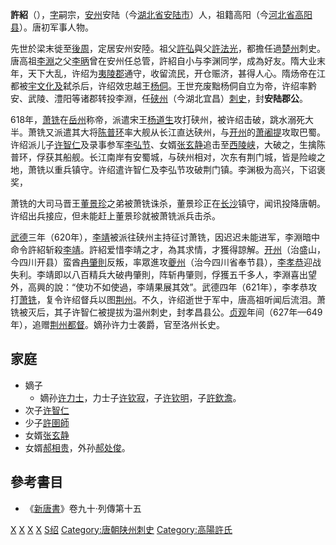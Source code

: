 '''許紹'''（{{bd|約560年||621年|catIdx=X}}），[[表字|字]]嗣宗，[[安州|安州]]安陆（今[[湖北省|湖北省]][[安陆市|安陆市]]）人，祖籍高阳（今[[河北省|河北省]][[高阳县|高阳县]]）。唐初军事人物。

先世於梁末徙至[[後周|後周]]，定居安州安陸。祖父[[許弘|許弘]]與父[[許法光|許法光]]，都擔任過[[楚州|楚州]]刺史。唐高祖[[李淵|李淵]]之父[[李昞|李昞]]曾在安州任总管，許紹自小与李渊同学，成為好友。隋大业末年，天下大乱，许绍为[[夷陵郡|夷陵郡]]通守，收留流民，开仓赈济，甚得人心。隋炀帝在江都被[[宇文化及|宇文化及]]弑杀后，许绍效忠越王[[杨侗|杨侗]]。王世充废黜杨侗自立为帝，许绍率黔安、武陵、澧阳等诸郡转投李淵，任[[硖州|硖州]]（今湖北宜昌）[[刺史|刺史]]，封'''安陆郡公'''。

618年，[[萧铣|萧铣]]在[[岳州|岳州]]称帝，派遣宋王[[杨道生|杨道生]]攻打硖州，被许绍击破，跳水溺死大半。萧铣又派遣其大将[[陈普环|陈普环]]率大舰从长江直达硖州，与[[开州|开州]]的[[萧阇提|萧阇提]]攻取巴蜀。许绍派儿子[[许智仁|许智仁]]及录事参军[[李弘节|李弘节]]、女婿[[张玄静|张玄静]]追击至[[西陵峡|西陵峡]]，大破之，生擒陈普环，俘获其船舰。长江南岸有安蜀城，与硖州相对，次东有荆门城，皆是险峻之地，萧铣以重兵镇守。许绍遣许智仁及李弘节攻破荆门镇。李渊极为高兴，下诏褒奖，

萧铣的大司马晋王[[董景珍|董景珍]]之弟被萧铣诛杀，董景珍正在[[长沙|长沙]]镇守，闻讯投降唐朝。许绍出兵接应，但未能赶上董景珍就被萧铣派兵击杀。

[[武德|武德]]三年（620年），[[李靖|李靖]]被派往硖州主持征讨萧铣，因迟迟未能进军，李淵暗中命令許紹斩殺[[李靖|李靖]]。許紹爱惜李靖之才，為其求情，才獲得諒解。[[开州|开州]]（治盛山，今四川开县）蛮酋[[冉肇則|冉肇則]]反叛，率眾進攻[[夔州|夔州]]（治今四川省奉节县），[[李孝恭|李孝恭]]迎战失利。李靖即以八百精兵大破冉肇則，阵斩冉肇则，俘獲五千多人，李淵喜出望外，高興的說：“使功不如使過，李靖果展其效”。武德四年（621年），李孝恭攻打[[萧铣|萧铣]]，复令许绍督兵以图[[荆州|荆州]]。不久，许绍逝世于军中，唐高祖听闻后流泪。萧铣被灭后，其子许智仁被提拔为温州刺史，封孝昌县公。[[貞觀_(唐朝)|贞观]]年间（627年—649年），追赠[[荆州|荆州]][[都督|都督]]。嫡孙许力士袭爵，官至洛州长史。

== 家庭 ==
*嫡子
**嫡孙[[许力士|许力士]]，力士子[[许钦寂|许钦寂]]，子[[许钦明|许钦明]]，子[[許欽澹|許欽澹]]。
*次子[[许智仁|许智仁]]
*少子[[許圉師|許圉師]]
*女婿[[张玄静|张玄静]]
*女婿[[郝相贵|郝相贵]]，外孙[[郝处俊|郝处俊]]。

==參考書目==
* 《[[新唐書|新唐書]]》卷九十‧列傳第十五

[[Category:唐朝军事人物|X]]
[[Category:唐朝郡公|X]]
[[Category:安陆人|X]]
[[Category:高陽縣人|X]]
[[Category:许姓|S绍]]
[[Category:唐朝陕州刺史|Category:唐朝陕州刺史]]
[[Category:高陽許氏|Category:高陽許氏]]
